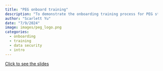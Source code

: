 ```yaml
---
title: "PEG onboard training"
description: "To demonstrate the onboarding training process for PEG staff."
author: "Scarlett Yu"
date: "7/9/2024"
image: images/peg_logo.png
categories:
  - onboarding
  - training
  - data security
  - intro
---
```


[Click to see the slides](documents/Yu_Scarlett_PEG onboarding training.pdf)